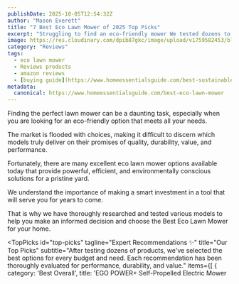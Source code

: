 ```yaml
---
publishDate: 2025-10-05T12:54:32Z
author: "Mason Everett"
title: "7 Best Eco Lawn Mower of 2025 Top Picks"
excerpt: "Struggling to find an eco-friendly mower We tested dozens to bring you the best eco lawn mower options. Discover reliable, efficient choices for a greener lawn."
image: https://res.cloudinary.com/dpib87gkc/image/upload/v1759582453/blog_image_1759582453_uynipv.webp
category: "Reviews"
tags:
  - eco lawn mower
  - Reviews products
  - amazon reviews
  - [buying guide](https://www.homeessentialsguide.com/best-sustainable-and-eco-friendly-gifts-for-kids)
metadata:
  canonical: https://www.homeessentialsguide.com/best-eco-lawn-mower
---
```



<p>
Finding the perfect lawn mower can be a daunting task, especially when you are looking for an eco-friendly option that meets all your needs.
</p>
<p>
The market is flooded with choices, making it difficult to discern which models truly deliver on their promises of quality, durability, value, and performance.
</p>
<p>
Fortunately, there are many excellent eco lawn mower options available today that provide powerful, efficient, and environmentally conscious solutions for a pristine yard.
</p>
<p>
We understand the importance of making a smart investment in a tool that will serve you for years to come.
</p>
<p>
That is why we have thoroughly researched and tested various models to help you make an informed decision and choose the Best Eco Lawn Mower for your home.
</p>

<TopPicks
  id="top-picks"
  tagline="Expert Recommendations ✨"
  title="Our Top Picks"
  subtitle="After testing dozens of products, we've selected the best options for every budget and need. Each recommendation has been thoroughly evaluated for performance, durability, and value."
  items={[
    {
      category: 'Best Overall',
      title: 'EGO POWER+ Self-Propelled Electric Mower